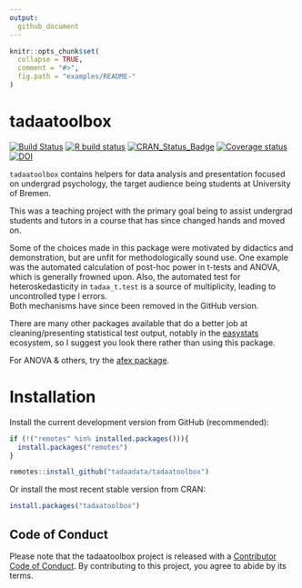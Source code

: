 ```yaml
---
output:
  github_document
---
```


<!-- README.md is generated from README.Rmd. Please edit that file -->

```r
knitr::opts_chunk$set(
  collapse = TRUE,
  comment = "#>",
  fig.path = "examples/README-"
)
```

# tadaatoolbox   

<!-- badges: start -->
[![Build Status](https://travis-ci.org/tadaadata/tadaatoolbox.svg)](https://travis-ci.org/tadaadata/tadaatoolbox)
[![R build status](https://github.com/tadaadata/tadaatoolbox/workflows/R-CMD-check/badge.svg)](https://github.com/tadaadata/tadaatoolbox/actions)
[![CRAN_Status_Badge](https://www.r-pkg.org/badges/version-ago/tadaatoolbox)](https://cran.r-project.org/package=tadaatoolbox)
[![Coverage status](https://codecov.io/gh/tadaadata/tadaatoolbox/branch/master/graph/badge.svg)](https://codecov.io/github/tadaadata/tadaatoolbox?branch=master)
[![DOI](https://zenodo.org/badge/DOI/10.5281/zenodo.1494965.svg)](https://doi.org/10.5281/zenodo.1494965)
<!-- badges: end -->

`tadaatoolbox` contains helpers for data analysis and presentation focused on undergrad psychology, the target audience being students at University of Bremen. 

This was a teaching project with the primary goal being to assist undergrad students and tutors in a course that has since changed hands and moved on.  

Some of the choices made in this package were motivated by didactics and demonstration, but are unfit for methodologically sound use. One example was the automated calculation of post-hoc power in t-tests and ANOVA, which is generally frowned upon. Also, the automated test for heteroskedasticity in `tadaa_t.test` is a source of multiplicity, leading to uncontrolled type I errors.  
Both mechanisms have since been removed in the GitHub version. 

There are many other packages available that do a better job at cleaning/presenting statistical test output, notably in the [easystats](https://github.com/easystats) ecosystem, so I suggest you look there rather than using this package. 

For ANOVA & others, try the [afex package](https://github.com/singmann/afex).

# Installation

Install the current development version from GitHub (recommended):

```r
if (!("remotes" %in% installed.packages())){
  install.packages("remotes")
}

remotes::install_github("tadaadata/tadaatoolbox")
```

Or install the most recent stable version from CRAN:

```r
install.packages("tadaatoolbox")
```

## Code of Conduct

Please note that the tadaatoolbox project is released with a [Contributor Code of Conduct](https://tadaatoolbox.tadaa-data.de/CODE_OF_CONDUCT.html). By contributing to this project, you agree to abide by its terms.
